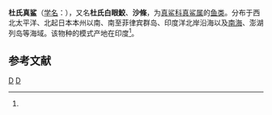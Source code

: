 {{Speciesbox 
| taxon = Carcharhinus dussumieri
| image = Carcharhinus_dussumieri_terengganu.jpg
| status = EN
| status_system = IUCN3.1
| status_ref = <ref name=iucn>Simpfendorfer, C., Jabado, R.W., Moore, A., Valinassab, T. & Elhassan, I. 2019. Carcharhinus dussumieri. The IUCN Red List of Threatened Species 2019: e.T70680197A68612632. https://doi.org/10.2305/IUCN.UK.2019-1.RLTS.T70680197A68612632.en. Downloaded on 25 July 2019.</ref>
| binomial_authority = Valenciennes, 1839<ref name='id5150'>{{cite web| url =http://www.bioinfo.cn/db05/BjdwSpecies.php?action=view&id=5150| title =杜氏真鲨| work =中国动物物种编目数据库| publisher =中国科学院微生物研究所| author =中国科学院动物研究所| accessdate =2009-04-11| deadurl =yes| archiveurl =https://web.archive.org/web/20160305044919/http://www.bioinfo.cn/db05/BjdwSpecies.php?action=view&id=5150| archivedate =2016-03-05}}</ref>
| range_map = Carcharhinus dussumieri distmap.png
| range_map_width = 250px
| synonyms = 
*''Carcharias malabaricus''
*''Carcharias dussumieri''
*''Eulamia dussumieri''
*''Squalus dussumieri''
| synonyms_ref = <ref name=Poller>{{cite web |url=http://shark-references.com/species/view/Carcharhinus-dussumieri |title=''Carcharhinus dussumieri'' |author=Pollerspöck, Jürgen |work=Catalog of Fishes |publisher=SharkReference.com |accessdate=2013-10-08 |archive-date=2020-08-10 |archive-url=https://web.archive.org/web/20200810055659/https://shark-references.com/species/view/Carcharhinus-dussumieri |dead-url=no }}</ref>
}}

'''杜氏真鲨'''（[[学名|学名]]：{{lang|la|''Carcharhinus dussumieri''}}），又名'''杜氏白眼鮫'''、'''沙條'''，为[[真鲨科|真鲨科]][[真鲨属|真鲨属]]的[[鱼类|鱼类]]。分布于西北太平洋、北起日本本州以南、南至菲律宾群岛、印度洋北岸沿海以及[[南海|南海]]、澎湖列岛等海域。该物种的模式产地在印度<ref name='id5150'/>。

== 参考文献 ==
{{reflist}}

{{Taxonbar|from=Q684322}}

[[Category:真鲨属|D]]
[[Category:1839年描述的魚類|D]]